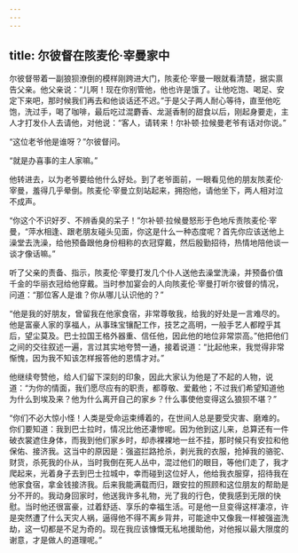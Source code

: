 ```yaml
---
---
---
```

title: 尔彼督在陔麦伦·宰曼家中
---




尔彼督带着一副狼狈潦倒的模样刚跨进大门，陔麦伦·宰曼一眼就看清楚，据实禀告父亲。他父亲说：“儿啊！现在你别管他，他也许是饿了。让他吃饱、喝足、安定下来吧，那时候我们再去和他谈话还不迟。”于是父子两人耐心等待，直至他吃饱，洗过手，喝了咖啡，最后吃过混麝香、龙涎香制的甜食以后，刚起身要走，主人才打发仆人去请他，对他说：“客人，请转来！尔补顿·拉候曼老爷有话对你说。”

“这位老爷他是谁呀？”尔彼督问。

“就是办喜事的主人家嘛。”

他转进去，以为老爷要给他什么好处。到了老爷面前，一眼看见他的朋友陔麦伦·宰曼，羞得几乎晕倒。陔麦伦·宰曼立刻站起来，拥抱他，请他坐下，两人相对泣不成声。

“你这个不识好歹、不辨香臭的呆子！”尔补顿·拉候曼怒形于色地斥责陔麦伦·宰曼，“萍水相逢、跟老朋友碰头见面，你这是什么一种态度呢？首先你应该送他上澡堂去洗澡，给他预备跟他身份相称的衣冠穿戴，然后殷勤招待，热情地陪他谈一谈才像话嘛。”

听了父亲的责备、指示，陔麦伦·宰曼打发几个仆人送他去澡堂洗澡，并预备价值千金的华丽衣冠给他穿戴。当时参加宴会的人向陔麦伦·宰曼打听尔彼督的情况，问道：“那位客人是谁？你从哪儿认识他的？”

“他是我的好朋友，曾留我在他家食宿，非常尊敬我，给我的好处是一言难尽的。他是富豪人家的享福人，从事珠宝镶配工作，技艺之高明，一般手艺人都瞠乎其后，望尘莫及。巴士拉国王格外器重、信任他，因此他的地位非常崇高。”他把他们之间的交往叙述一遍，言过其实地夸赞一通，接着说道：“比起他来，我觉得非常惭愧，因为我不知该怎样报答他的恩情才对。”

他继续夸赞他，给人们留下深刻的印象，因此大家认为他是了不起的人物，说道：“为你的情面，我们愿尽应有的职责，都尊敬、爱戴他；不过我们希望知道他为什么到埃及来？他为什么离开自己的家乡？什么事使他变得这么狼狈不堪？”

“你们不必大惊小怪！人类是受命运束缚着的，在世间人总是要受灾害、磨难的。你们要知道：我到巴士拉时，情况比他还凄惨呢。因为他到这儿来，总算还有一件破衣裳遮住身体，而我到他们家乡时，却赤裸裸地一丝不挂，那时候只有安拉和他保佑、接济我。这当中的原因是：强盗拦路抢杀，剥光我的衣服，抢掉我的骆驼、财货，杀死我的仆从，当时我倒在死人丛中，混过他们的眼目，等他们走了，我才爬起来，光着身子去到巴士拉城中，幸而碰到这位好人，他给我衣服穿，招待我在他家食宿，拿金钱接济我。后来我能满载而归，跟安拉的照顾和这位朋友的帮助是分不开的。我动身回家时，他送我许多礼物，光了我的行色，使我感到无限的快慰。当时他还很富豪，过着舒适、享乐的幸福生活。可是他一旦变得这样凄凉，许是突然遭了什么天灾人祸，逼得他不得不离乡背井，可能途中又像我一样被强盗洗劫，这一切都是不足为奇的。现在我应该慷慨无私地援助他，对他报以最大限度的谢意，才是做人的道理呢。”
